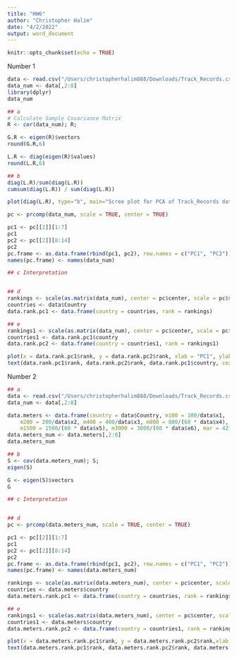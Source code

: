 ```yaml
---
title: "HW6"
author: "Christopher Halim"
date: "4/2/2022"
output: word_document
---
```


```r
knitr::opts_chunk$set(echo = TRUE)
```

Number 1
```r
data <- read.csv("/Users/christopherhalim888/Downloads/Track_Records.csv")
data_num <- data[,2:8]
library(dplyr)
data_num

## a
# Calculate Sample Covariance Matrix
R <- cor(data_num); R;

G.R <- eigen(R)$vectors
round(G.R,6)

L.R <- diag(eigen(R)$values)
round(L.R,6)

## b 
diag(L.R)/sum(diag(L.R))
cumsum(diag(L.R)) / sum(diag(L.R))

plot(diag(L.R), type="b", main="Scree plot for PCA of Track_Records data")

pc <- prcomp(data_num, scale = TRUE, center = TRUE)

pc1 <- pc[[2]][1:7]
pc1
pc2 <- pc[[2]][8:14]
pc2
pc.frame <- as.data.frame(rbind(pc1, pc2), row.names = c("PC1", "PC2"))
names(pc.frame) <- names(data_num)

## c Interpretation


## d 
rankings <- scale(as.matrix(data_num), center = pc$center, scale = pc$scale) %*% pc1
countries <- data$Country
data.rank.pc1 <- data.frame(country = countries, rank = rankings)

## e
rankings1 <- scale(as.matrix(data_num), center = pc$center, scale = pc$scale) %*% pc2
countries1 <- data.rank.pc1$country
data.rank.pc2 <- data.frame(country = countries1, rank = rankings1)

plot(x = data.rank.pc1$rank, y = data.rank.pc2$rank, xlab = "PC1", ylab = "PC2")
text(data.rank.pc1$rank, data.rank.pc2$rank, data.rank.pc1$country, cex=0.5, pos=4, col="blue")


```

Number 2
```r
## a
data <- read.csv("/Users/christopherhalim888/Downloads/Track_Records.csv")
data_num <- data[,2:8]

data.meters <- data.frame(country = data$Country, m100 = 100/data$x1, 
    m200 = 200/data$x2, m400 = 400/data$x3, m800 = 800/(60 * data$x4), 
    m1500 = 1500/(60 * data$x5), m3000 = 3000/(60 * data$x6), mar = 42195/(60 *     data$x7))
data.meters_num <- data.meters[,2:8]
data.meters_num

## b
S <- cov(data.meters_num); S;
eigen(S)

G <- eigen(S)$vectors
G

## c Interpretation


## d
pc <- prcomp(data.meters_num, scale = TRUE, center = TRUE)

pc1 <- pc[[2]][1:7]
pc1
pc2 <- pc[[2]][8:14]
pc2
pc.frame <- as.data.frame(rbind(pc1, pc2), row.names = c("PC1", "PC2"))
names(pc.frame) <- names(data.meters_num)

rankings <- scale(as.matrix(data.meters_num), center = pc$center, scale = pc$scale) %*% pc1
countries <- data.meters$country
data.meters.rank.pc1 <- data.frame(country = countries, rank = rankings)

## e
rankings1 <- scale(as.matrix(data.meters_num), center = pc$center, scale = pc$scale) %*% pc2
countries1 <- data.meters$country
data.meters.rank.pc2 <- data.frame(country = countries1, rank = rankings1)

plot(x = data.meters.rank.pc1$rank, y = data.meters.rank.pc2$rank,xlab = "PC1", ylab = "PC2")
text(data.meters.rank.pc1$rank, data.meters.rank.pc2$rank, data.meters.rank.pc1$country, cex=0.5, pos=4, col="blue")


```
